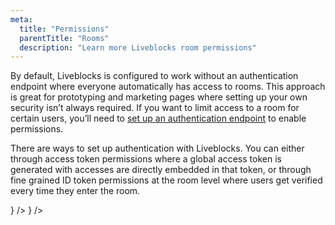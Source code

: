 ```yaml
---
meta:
  title: "Permissions"
  parentTitle: "Rooms"
  description: "Learn more Liveblocks room permissions"
---
```


By default, Liveblocks is configured to work without an authentication endpoint
where everyone automatically has access to rooms. This approach is great for
prototyping and marketing pages where setting up your own security isn’t always
required. If you want to limit access to a room for certain users, you’ll need
to [set up an authentication endpoint](/docs/rooms/authentication) to enable
permissions.

There are ways to set up authentication with Liveblocks. You can either through
access token permissions where a global access token is generated with accesses
are directly embedded in that token, or through fine grained ID token
permissions at the room level where users get verified every time they enter the
room.

<ListGrid columns={2}>
  <DocsCard
    title="Access token permissions"
    href="/docs/rooms/permissions/access-token"
    type="image"
    description="Simple and flexible global permission rules"
    center={false}
    visual={
      <Image
        src="/assets/authentication-access-token-permissions.png"
        alt="Access token permissions"
        width={498}
        height={280}
      />
    }
  />
  <DocsCard
    title="ID token permissions"
    href="/docs/rooms/permissions/id-token"
    type="image"
    description="Fine grained permissions at the room level"
    center={false}
    visual={
      <Image
        src="/assets/authentication-id-token-permissions.png"
        alt="ID token permissions"
        width={498}
        height={280}
      />
    }
  />
</ListGrid>

